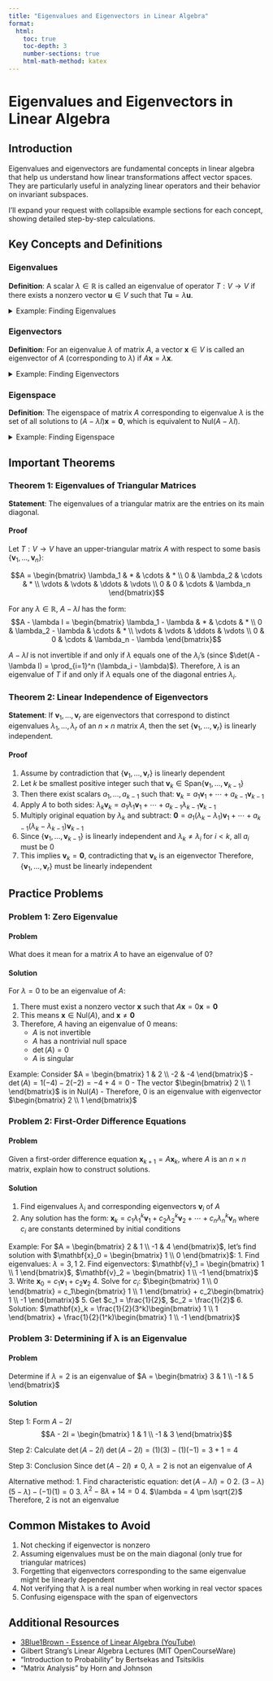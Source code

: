 ```yaml
---
title: "Eigenvalues and Eigenvectors in Linear Algebra"
format:
  html:
    toc: true
    toc-depth: 3
    number-sections: true
    html-math-method: katex
---
```


# Eigenvalues and Eigenvectors in Linear Algebra

## Introduction

Eigenvalues and eigenvectors are fundamental concepts in linear algebra that help us understand how linear transformations affect vector spaces. They are particularly useful in analyzing linear operators and their behavior on invariant subspaces.

I'll expand your request with collapsible example sections for each concept, showing detailed step-by-step calculations.

## Key Concepts and Definitions

### Eigenvalues
::: {.callout-note}
**Definition**: A scalar $\lambda \in \mathbb{R}$ is called an eigenvalue of operator $T: V \to V$ if there exists a nonzero vector $\mathbf{u} \in V$ such that $T\mathbf{u} = \lambda\mathbf{u}$.
:::

<details>
<summary>Example: Finding Eigenvalues</summary>

Let's find the eigenvalues of matrix $A = \begin{bmatrix} 3 & 1 \\ 1 & 3 \end{bmatrix}$

1) Set up characteristic equation: $det(A - \lambda I) = 0$

2) Expand determinant:
   $$det\begin{bmatrix} 3-\lambda & 1 \\ 1 & 3-\lambda \end{bmatrix} = 0$$
   $$(3-\lambda)(3-\lambda) - (1)(1) = 0$$

3) Solve polynomial:
   $$\lambda^2 - 6\lambda + 8 = 0$$
   $$(\lambda - 4)(\lambda - 2) = 0$$
   $$\lambda = 4 \text{ or } \lambda = 2$$

Therefore, the eigenvalues are $\lambda_1 = 4$ and $\lambda_2 = 2$
</details>

### Eigenvectors
::: {.callout-note}
**Definition**: For an eigenvalue $\lambda$ of matrix $A$, a vector $\mathbf{x} \in V$ is called an eigenvector of $A$ (corresponding to $\lambda$) if $A\mathbf{x} = \lambda\mathbf{x}$.
:::

<details>
<summary>Example: Finding Eigenvectors</summary>

Using the same matrix $A = \begin{bmatrix} 3 & 1 \\ 1 & 3 \end{bmatrix}$ and $\lambda_1 = 4$:

1) Set up equation $(A - \lambda I)\mathbf{x} = \mathbf{0}$:
   $$\begin{bmatrix} 3-4 & 1 \\ 1 & 3-4 \end{bmatrix} \begin{bmatrix} x_1 \\ x_2 \end{bmatrix} = \begin{bmatrix} 0 \\ 0 \end{bmatrix}$$

2) Simplify system of equations:
   $$\begin{bmatrix} -1 & 1 \\ 1 & -1 \end{bmatrix} \begin{bmatrix} x_1 \\ x_2 \end{bmatrix} = \begin{bmatrix} 0 \\ 0 \end{bmatrix}$$

3) Solve system:
   $$-x_1 + x_2 = 0$$
   $$x_1 = x_2$$

4) Choose a non-zero solution:
   Let $x_1 = 1$, then $x_2 = 1$
   
Therefore, $\mathbf{v}_1 = \begin{bmatrix} 1 \\ 1 \end{bmatrix}$ is an eigenvector for $\lambda_1 = 4$
</details>

### Eigenspace
::: {.callout-note}
**Definition**: The eigenspace of matrix $A$ corresponding to eigenvalue $\lambda$ is the set of all solutions to $(A - \lambda I)\mathbf{x} = \mathbf{0}$, which is equivalent to $\text{Nul}(A - \lambda I)$.
:::

<details>
<summary>Example: Finding Eigenspace</summary>

For the same matrix $A = \begin{bmatrix} 3 & 1 \\ 1 & 3 \end{bmatrix}$ and $\lambda_1 = 4$:

1) Form $A - \lambda I$:
   $$A - 4I = \begin{bmatrix} -1 & 1 \\ 1 & -1 \end{bmatrix}$$

2) Find general solution to $(A - 4I)\mathbf{x} = \mathbf{0}$:
   $$\begin{bmatrix} -1 & 1 \\ 1 & -1 \end{bmatrix} \begin{bmatrix} x_1 \\ x_2 \end{bmatrix} = \begin{bmatrix} 0 \\ 0 \end{bmatrix}$$

3) Row reduce to find basis:
   - From earlier, we found $x_1 = x_2$
   - Let $t$ be a free parameter

4) Express eigenspace:
   $$E_4 = \text{span}\left\{\begin{bmatrix} 1 \\ 1 \end{bmatrix}\right\}$$
   $$= \left\{t\begin{bmatrix} 1 \\ 1 \end{bmatrix} : t \in \mathbb{R}\right\}$$

This is the complete eigenspace corresponding to $\lambda_1 = 4$
</details>

## Important Theorems

### Theorem 1: Eigenvalues of Triangular Matrices
**Statement**: The eigenvalues of a triangular matrix are the entries on its main diagonal.

::: {.callout-note}
#### Proof
Let $T: V \to V$ have an upper-triangular matrix $A$ with respect to some basis $\{\mathbf{v}_1, \ldots, \mathbf{v}_n\}$:

$$A = \begin{bmatrix} 
\lambda_1 & * & \cdots & * \\
0 & \lambda_2 & \cdots & * \\
\vdots & \vdots & \ddots & \vdots \\
0 & 0 & \cdots & \lambda_n
\end{bmatrix}$$

For any $\lambda \in \mathbb{R}$, $A - \lambda I$ has the form:
$$A - \lambda I = \begin{bmatrix} 
\lambda_1 - \lambda & * & \cdots & * \\
0 & \lambda_2 - \lambda & \cdots & * \\
\vdots & \vdots & \ddots & \vdots \\
0 & 0 & \cdots & \lambda_n - \lambda
\end{bmatrix}$$

$A - \lambda I$ is not invertible if and only if $\lambda$ equals one of the $\lambda_i$'s (since $\det(A - \lambda I) = \prod_{i=1}^n (\lambda_i - \lambda)$).
Therefore, $\lambda$ is an eigenvalue of $T$ if and only if $\lambda$ equals one of the diagonal entries $\lambda_i$.
:::

### Theorem 2: Linear Independence of Eigenvectors
**Statement**: If $\mathbf{v}_1, \ldots, \mathbf{v}_r$ are eigenvectors that correspond to distinct eigenvalues $\lambda_1, \ldots, \lambda_r$ of an $n \times n$ matrix $A$, then the set $\{\mathbf{v}_1, \ldots, \mathbf{v}_r\}$ is linearly independent.

::: {.callout-note}
#### Proof
1. Assume by contradiction that $\{\mathbf{v}_1, \ldots, \mathbf{v}_r\}$ is linearly dependent
2. Let $k$ be smallest positive integer such that $\mathbf{v}_k \in \text{Span}\{\mathbf{v}_1, \ldots, \mathbf{v}_{k-1}\}$
3. Then there exist scalars $a_1, \ldots, a_{k-1}$ such that:
   $\mathbf{v}_k = a_1\mathbf{v}_1 + \cdots + a_{k-1}\mathbf{v}_{k-1}$
4. Apply $A$ to both sides:
   $\lambda_k\mathbf{v}_k = a_1\lambda_1\mathbf{v}_1 + \cdots + a_{k-1}\lambda_{k-1}\mathbf{v}_{k-1}$
5. Multiply original equation by $\lambda_k$ and subtract:
   $\mathbf{0} = a_1(\lambda_k - \lambda_1)\mathbf{v}_1 + \cdots + a_{k-1}(\lambda_k - \lambda_{k-1})\mathbf{v}_{k-1}$
6. Since $\{\mathbf{v}_1, \ldots, \mathbf{v}_{k-1}\}$ is linearly independent and $\lambda_k \neq \lambda_i$ for $i < k$, all $a_i$ must be 0
7. This implies $\mathbf{v}_k = \mathbf{0}$, contradicting that $\mathbf{v}_k$ is an eigenvector
Therefore, $\{\mathbf{v}_1, \ldots, \mathbf{v}_r\}$ must be linearly independent
:::

## Practice Problems

### Problem 1: Zero Eigenvalue

::: {.callout-note collapse="true"}
#### Problem
What does it mean for a matrix $A$ to have an eigenvalue of 0?

#### Solution
For $\lambda = 0$ to be an eigenvalue of $A$:

1. There must exist a nonzero vector $\mathbf{x}$ such that $A\mathbf{x} = 0\mathbf{x} = \mathbf{0}$
2. This means $\mathbf{x} \in \text{Nul}(A)$, and $\mathbf{x} \neq \mathbf{0}$
3. Therefore, $A$ having an eigenvalue of 0 means:
   - $A$ is not invertible
   - $A$ has a nontrivial null space
   - $\det(A) = 0$
   - $A$ is singular

Example:
Consider $A = \begin{bmatrix} 1 & 2 \\ -2 & -4 \end{bmatrix}$
- $\det(A) = 1(-4) - 2(-2) = -4 + 4 = 0$
- The vector $\begin{bmatrix} 2 \\ 1 \end{bmatrix}$ is in $\text{Nul}(A)$
- Therefore, 0 is an eigenvalue with eigenvector $\begin{bmatrix} 2 \\ 1 \end{bmatrix}$
:::

### Problem 2: First-Order Difference Equations

::: {.callout-note collapse="true"}
#### Problem
Given a first-order difference equation $\mathbf{x}_{k+1} = A\mathbf{x}_k$, where $A$ is an $n\times n$ matrix, explain how to construct solutions.

#### Solution
1. Find eigenvalues $\lambda_i$ and corresponding eigenvectors $\mathbf{v}_i$ of $A$
2. Any solution has the form:
   $\mathbf{x}_k = c_1\lambda_1^k\mathbf{v}_1 + c_2\lambda_2^k\mathbf{v}_2 + \cdots + c_n\lambda_n^k\mathbf{v}_n$
   where $c_i$ are constants determined by initial conditions

Example:
For $A = \begin{bmatrix} 2 & 1 \\ -1 & 4 \end{bmatrix}$, let's find solution with $\mathbf{x}_0 = \begin{bmatrix} 1 \\ 0 \end{bmatrix}$:
1. Find eigenvalues: $\lambda = 3,1$
2. Find eigenvectors: $\mathbf{v}_1 = \begin{bmatrix} 1 \\ 1 \end{bmatrix}$, $\mathbf{v}_2 = \begin{bmatrix} 1 \\ -1 \end{bmatrix}$
3. Write $\mathbf{x}_0 = c_1\mathbf{v}_1 + c_2\mathbf{v}_2$
4. Solve for $c_i$: $\begin{bmatrix} 1 \\ 0 \end{bmatrix} = c_1\begin{bmatrix} 1 \\ 1 \end{bmatrix} + c_2\begin{bmatrix} 1 \\ -1 \end{bmatrix}$
5. Get $c_1 = \frac{1}{2}$, $c_2 = \frac{1}{2}$
6. Solution: $\mathbf{x}_k = \frac{1}{2}(3^k)\begin{bmatrix} 1 \\ 1 \end{bmatrix} + \frac{1}{2}(1^k)\begin{bmatrix} 1 \\ -1 \end{bmatrix}$
:::

### Problem 3: Determining if λ is an Eigenvalue

::: {.callout-note collapse="true"}
#### Problem
Determine if $\lambda = 2$ is an eigenvalue of $A = \begin{bmatrix} 3 & 1 \\ -1 & 5 \end{bmatrix}$

#### Solution
Step 1: Form $A - 2I$
$$A - 2I = \begin{bmatrix} 1 & 1 \\ -1 & 3 \end{bmatrix}$$

Step 2: Calculate $\det(A - 2I)$
$\det(A - 2I) = (1)(3) - (1)(-1) = 3 + 1 = 4$

Step 3: Conclusion
Since $\det(A - 2I) \neq 0$, $\lambda = 2$ is not an eigenvalue of $A$

Alternative method:
1. Find characteristic equation: $\det(A - \lambda I) = 0$
2. $(3-\lambda)(5-\lambda) - (-1)(1) = 0$
3. $\lambda^2 - 8\lambda + 14 = 0$
4. $\lambda = 4 \pm \sqrt{2}$
Therefore, 2 is not an eigenvalue
:::

## Common Mistakes to Avoid

1. Not checking if eigenvector is nonzero
2. Assuming eigenvalues must be on the main diagonal (only true for triangular matrices)
3. Forgetting that eigenvectors corresponding to the same eigenvalue might be linearly dependent
4. Not verifying that λ is a real number when working in real vector spaces
5. Confusing eigenspace with the span of eigenvectors

## Additional Resources

- [3Blue1Brown - Essence of Linear Algebra (YouTube)](https://www.youtube.com/watch?v=kjBOesZCoqc)
- Gilbert Strang's Linear Algebra Lectures (MIT OpenCourseWare)
- "Introduction to Probability" by Bertsekas and Tsitsiklis
- "Matrix Analysis" by Horn and Johnson